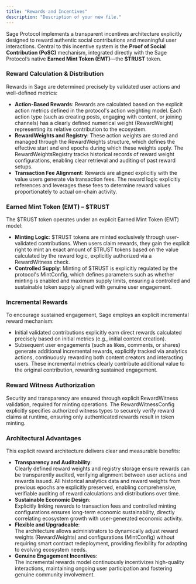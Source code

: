 ```yaml
---
title: "Rewards and Incentives"
description: "Description of your new file."
---
```


Sage Protocol implements a transparent incentives architecture explicitly designed to reward authentic social contributions and meaningful user interactions. Central to this incentive system is the **Proof of Social Contribution (PoSC)** mechanism, integrated directly with the Sage Protocol’s native **Earned Mint Token (EMT)**—the **\$TRUST** token.

### **Reward Calculation & Distribution**

Rewards in Sage are determined precisely by validated user actions and well-defined metrics:

- **Action-Based Rewards**: Rewards are calculated based on the explicit action metrics defined in the protocol's action weighting model. Each action type (such as creating posts, engaging with content, or joining channels) has a clearly defined numerical weight (RewardWeight) representing its relative contribution to the ecosystem.
- **RewardWeights and Registry**: These action weights are stored and managed through the RewardWeights structure, which defines the effective start and end epochs during which these weights apply. The RewardWeightsRegistry tracks historical records of reward weight configurations, enabling clear retrieval and auditing of past reward setups.
- **Transaction Fee Alignment**: Rewards are aligned explicitly with the value users generate via transaction fees. The reward logic explicitly references and leverages these fees to determine reward values proportionately to actual on-chain activity.

### **Earned Mint Token (EMT) – \$TRUST**

The \$TRUST token operates under an explicit Earned Mint Token (EMT) model:

- **Minting Logic**: \$TRUST tokens are minted exclusively through user-validated contributions. When users claim rewards, they gain the explicit right to mint an exact amount of \$TRUST tokens based on the value calculated by the reward logic, explicitly authorized via a RewardWitness check.
- **Controlled Supply**: Minting of \$TRUST is explicitly regulated by the protocol's MintConfig, which defines parameters such as whether minting is enabled and maximum supply limits, ensuring a controlled and sustainable token supply aligned with genuine user engagement.

### **Incremental Rewards**

To encourage sustained engagement, Sage employs an explicit incremental reward mechanism:

- Initial validated contributions explicitly earn direct rewards calculated precisely based on initial metrics (e.g., initial content creation).
- Subsequent user engagements (such as likes, comments, or shares) generate additional incremental rewards, explicitly tracked via analytics actions, continuously rewarding both content creators and interacting users. These incremental metrics clearly contribute additional value to the original contribution, rewarding sustained engagement.

### **Reward Witness Authorization**

Security and transparency are ensured through explicit RewardWitness validation, required for minting operations. The RewardWitnessConfig explicitly specifies authorized witness types to securely verify reward claims at runtime, ensuring only authenticated rewards result in token minting.

### **Architectural Advantages**

This explicit reward architecture delivers clear and measurable benefits:

- **Transparency and Auditability**:\
  Clearly defined reward weights and registry storage ensure rewards can be transparently audited, verifying alignment between user actions and rewards issued. All historical analytics data and reward weights from previous epochs are explicitly preserved, enabling comprehensive, verifiable auditing of reward calculations and distributions over time.
- **Sustainable Economic Design**:\
  Explicitly linking rewards to transaction fees and controlled minting configurations ensures long-term economic sustainability, directly correlating ecosystem growth with user-generated economic activity.
- **Flexible and Upgradeable**:\
  The architecture allows administrators to dynamically adjust reward weights (RewardWeights) and configurations (MintConfig) without requiring smart contract redeployment, providing flexibility for adapting to evolving ecosystem needs.
- **Genuine Engagement Incentives**:\
  The incremental rewards model continuously incentivizes high-quality interactions, maintaining ongoing user participation and fostering genuine community involvement.